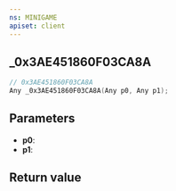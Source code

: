 ```yaml
---
ns: MINIGAME
apiset: client
---
```

## _0x3AE451860F03CA8A

```c
// 0x3AE451860F03CA8A
Any _0x3AE451860F03CA8A(Any p0, Any p1);
```


## Parameters
* **p0**:
* **p1**:

## Return value